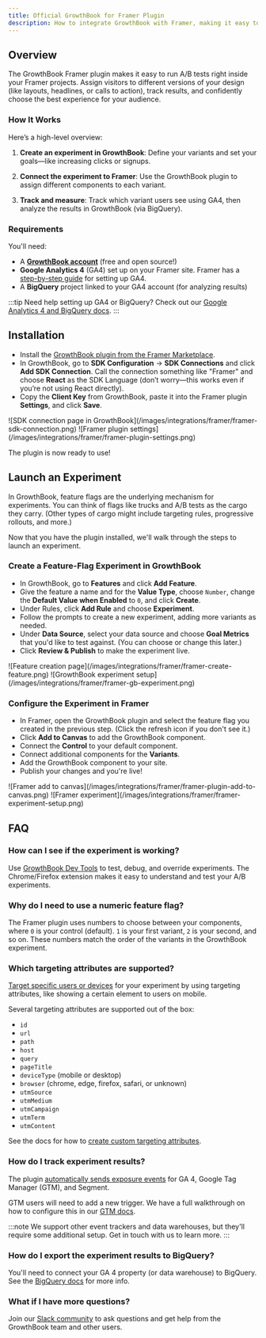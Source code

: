 ```yaml
---
title: Official GrowthBook for Framer Plugin
description: How to integrate GrowthBook with Framer, making it easy to connect feature flags and experiments with Framer components for no-code A/B testing.
---
```



## Overview

The GrowthBook Framer plugin makes it easy to run A/B tests right inside your Framer projects. Assign visitors to different versions of your design (like layouts, headlines, or calls to action), track results, and confidently choose the best experience for your audience.

### How It Works

Here’s a high-level overview:

1. **Create an experiment in GrowthBook**: Define your variants and set your goals—like increasing clicks or signups.

2. **Connect the experiment to Framer**: Use the GrowthBook plugin to assign different components to each variant.

3. **Track and measure**: Track which variant users see using GA4, then analyze the results in GrowthBook (via BigQuery).

### Requirements

You'll need:

- A [**GrowthBook account**](https://growthbook.io/) (free and open source!)
- **Google Analytics 4** (GA4) set up on your Framer site. Framer has a [step-by-step guide](https://www.framer.com/help/articles/how-to-set-up-google-analytics/) for setting up GA4.
- A **BigQuery** project linked to your GA4 account (for analyzing results)

:::tip
Need help setting up GA4 or BigQuery? Check out our [Google Analytics 4 and BigQuery docs](/guide/GA4-google-analytics).
:::

## Installation

- Install the [GrowthBook plugin from the Framer Marketplace](https://www.framer.com/marketplace/plugins/growthbook/).
- In GrowthBook, go to **SDK Configuration** &rarr; **SDK Connections** and click **Add SDK Connection**. Call the connection something like "Framer" and choose **React** as the SDK Language (don’t worry—this works even if you’re not using React directly).
- Copy the **Client Key** from GrowthBook, paste it into the Framer plugin **Settings**, and click **Save**.

<MaxWidthImage caption="SDK connection page in GrowthBook">
![SDK connection page in GrowthBook](/images/integrations/framer/framer-sdk-connection.png)
</MaxWidthImage>

<MaxWidthImage maxWidth={400} border caption="Framer plugin settings">
![Framer plugin settings](/images/integrations/framer/framer-plugin-settings.png)
</MaxWidthImage>

The plugin is now ready to use!

## Launch an Experiment

In GrowthBook, feature flags are the underlying mechanism for experiments. You can think of flags like trucks and A/B tests as the cargo they carry. (Other types of cargo might include targeting rules, progressive rollouts, and more.)

Now that you have the plugin installed, we'll walk through the steps to launch an experiment.

### Create a Feature-Flag Experiment in GrowthBook

- In GrowthBook, go to **Features** and click **Add Feature**.
- Give the feature a name and for the **Value Type**, choose `Number`, change the **Default Value when Enabled** to `0`, and click **Create**.
- Under Rules, click **Add Rule** and choose **Experiment**.
- Follow the prompts to create a new experiment, adding more variants as needed.
- Under **Data Source**, select your data source and choose **Goal Metrics** that you'd like to test against. (You can choose or change this later.)
- Click **Review & Publish** to make the experiment live.

<MaxWidthImage border caption="Feature creation page">
![Feature creation page](/images/integrations/framer/framer-create-feature.png)
</MaxWidthImage>

<MaxWidthImage border caption="Feature flag experiment rule setup">
![GrowthBook experiment setup](/images/integrations/framer/framer-gb-experiment.png)
</MaxWidthImage>

### Configure the Experiment in Framer

- In Framer, open the GrowthBook plugin and select the feature flag you created in the previous step. (Click the refresh icon if you don't see it.)
- Click **Add to Canvas** to add the GrowthBook component.
- Connect the **Control** to your default component.
- Connect additional components for the **Variants**.
- Add the GrowthBook component to your site.
- Publish your changes and you're live!

<MaxWidthImage maxWidth={400} border>
![Framer add to canvas](/images/integrations/framer/framer-plugin-add-to-canvas.png)
</MaxWidthImage>

<MaxWidthImage caption="GrowthBook component with variants attached">
![Framer experiment](/images/integrations/framer/framer-experiment-setup.png)
</MaxWidthImage>

## FAQ

### How can I see if the experiment is working?

Use [GrowthBook Dev Tools](/tools/chrome-extension) to test, debug, and override experiments. The Chrome/Firefox extension makes it easy to understand and test your A/B experiments.

### Why do I need to use a numeric feature flag?

The Framer plugin uses numbers to choose between your components, where `0` is your control (default). `1` is your first variant, `2` is your second, and so on. These numbers match the order of the variants in the GrowthBook experiment.

### Which targeting attributes are supported?

[Target specific users or devices](/features/targeting) for your experiment by using targeting attributes, like showing a certain element to users on mobile.

Several targeting attributes are supported out of the box:

- `id`
- `url`
- `path`
- `host`
- `query`
- `pageTitle`
- `deviceType` (mobile or desktop)
- `browser` (chrome, edge, firefox, safari, or unknown)
- `utmSource`
- `utmMedium`
- `utmCampaign`
- `utmTerm`
- `utmContent`

See the docs for how to [create custom targeting attributes](/lib/script-tag#adding-custom-attributes).

### How do I track experiment results?

The plugin [automatically sends exposure events](/lib/script-tag#tracking-experiment-views) for GA 4, Google Tag Manager (GTM), and Segment.

GTM users will need to add a new trigger. We have a full walkthrough on how to configure this in our [GTM docs](/guide/google-tag-manager-and-growthbook).

:::note
We support other event trackers and data warehouses, but they'll require some additional setup. Get in touch with us to learn more.
:::

### How do I export the experiment results to BigQuery?

You'll need to connect your GA 4 property (or data warehouse) to BigQuery. See the [BigQuery docs](/guide/bigquery) for more info.

### What if I have more questions?

Join our [Slack community](https://join.slack.com/t/growthbookusers/shared_invite/zt-2xw8fu279-Y~hwnfCEf7WrEI9qScHURQ) to ask questions and get help from the GrowthBook team and other users.
